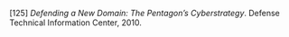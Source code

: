 \[125\]	*Defending a New Domain: The Pentagon’s Cyberstrategy*. Defense Technical Information Center, 2010\.